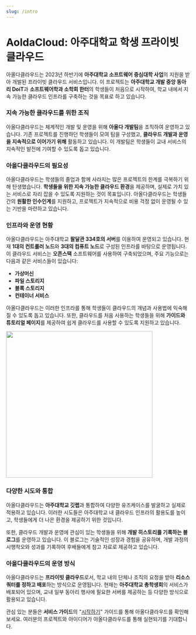 ```yaml
---
slug: /intro
---
```


# AoldaCloud: 아주대학교 학생 프라이빗 클라우드

아올다클라우드는 2023년 하반기에 **아주대학교 소프트웨어 중심대학 사업**의 지원을 받아 개발된 프라이빗 클라우드 서비스입니다. 이 프로젝트는 **아주대학교 개발 중앙 동아리 DoiT**과 **소프트웨어학과 소학회 한터**의 학생들이 처음으로 시작하여, 학교 내에서 지속 가능한 클라우드 인프라를 구축하는 것을 목표로 하고 있습니다.

### 지속 가능한 클라우드를 위한 조직

아올다클라우드는 체계적인 개발 및 운영을 위해 **아올다 개발팀**을 조직하여 운영하고 있습니다. 기존 프로젝트를 진행하던 학생들이 모여 팀을 구성했고, **클라우드 개발과 운영을 지속적으로 이어가기 위해** 활동하고 있습니다. 이 개발팀은 학생들이 교내 서비스의 지속적인 발전에 기여할 수 있도록 돕고 있습니다.

### 아올다클라우드의 필요성

아올다클라우드는 학생들의 졸업과 함께 사라지는 많은 프로젝트의 한계를 극복하기 위해 탄생했습니다. **학생들을 위한 지속 가능한 클라우드 환경**을 제공하며, 실제로 가치 있는 서비스로 자리 잡을 수 있도록 지원하는 것이 목표입니다. 아올다클라우드는 학생들 간의 **원활한 인수인계**를 지원하고, 프로젝트가 지속적으로 비용 걱정 없이 운영될 수 있는 기반을 마련하고 있습니다.

### 인프라와 운영 현황

아올다클라우드는 아주대학교 **팔달관 334호의 서버**를 이용하여 운영되고 있습니다. 현재 **1대의 컨트롤러 노드**와 **3대의 컴퓨트 노드**로 구성된 인프라를 바탕으로 운영됩니다. 이 클라우드 서비스는 **오픈스택** 소프트웨어를 사용하여 구축되었으며, 주요 기능으로는 다음과 같은 서비스들이 있습니다:

- **가상머신**
- **파일 스토리지**
- **블록 스토리지**
- **컨테이너 서비스**

아올다클라우드는 이러한 인프라를 통해 학생들이 클라우드의 개념과 사용법에 익숙해질 수 있도록 돕고 있습니다. 또한, 클라우드를 처음 사용하는 학생들을 위해 **가이드와 튜토리얼 페이지**를 제공하여 쉽게 클라우드를 사용할 수 있도록 지원하고 있습니다.

<img src="/img/intro/image.png" width="400"/>

### 다양한 시도와 통합

아올다클라우드는 **아주대학교 깃랩**과 통합하여 다양한 유즈케이스를 발굴하고 실제로 적용하고 있습니다. 이러한 시도들은 아주대학교 내 클라우드 인프라의 활용도를 높이고, 학생들에게 더 나은 환경을 제공하기 위한 것입니다.

또한, 클라우드 개발과 운영에 관심이 있는 학생들을 위해 **개발 히스토리를 기록하는 블로그**를 운영하고 있습니다. 이 블로그는 기술적인 성장과 경험을 공유하며, 개발 과정의 시행착오와 성과를 기록하여 후배들에게 참고 자료로 제공하고 있습니다.

### 아올다클라우드의 운영 방식

아올다클라우드는 **프라이빗 클라우드**로서, 학교 내의 단체나 조직의 요청을 받아 **리소스 쿼터를 정하고 배포**하는 방식으로 운영됩니다. 현재는 **아주대학교 총학생회**의 서비스가 배포되어 있으며, 교내 일부 동아리 행사에 필요한 서버를 제공하는 등 다양한 방식으로 활용되고 있습니다.

관심 있는 분들은 **서비스 가이드**의 "[시작하기](/guide)" 가이드를 통해 아올다클라우드를 확인해보세요. 여러분의 프로젝트와 아이디어가 아올다클라우드를 통해 실현되기를 기대합니다.